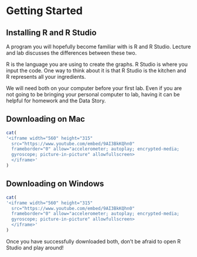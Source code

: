 # Getting Started

## Installing R and R Studio

A program you will hopefully become familiar with is R and R Studio. Lecture and lab discusses the differences between these two.

R is the language you are using to create the graphs. R Studio is where you input the code. One way to think about it is that R Studio is the kitchen and R represents all your ingredients.

We will need both on your computer before your first lab. Even if you are not going to be bringing your personal computer to lab, having it can be helpful for homework and the Data Story.

## Downloading on Mac
```r
cat(
'<iframe width="560" height="315" 
  src="https://www.youtube.com/embed/9AI3BkKQhn0"
  frameborder="0" allow="accelerometer; autoplay; encrypted-media;
  gyroscope; picture-in-picture" allowfullscreen>
  </iframe>'
)
```



## Downloading on Windows
```r
cat(
'<iframe width="560" height="315" 
  src="https://www.youtube.com/embed/9AI3BkKQhn0"
  frameborder="0" allow="accelerometer; autoplay; encrypted-media;
  gyroscope; picture-in-picture" allowfullscreen>
  </iframe>'
)
```
Once you have successfully downloaded both, don't be afraid to open R Studio and play around! 
